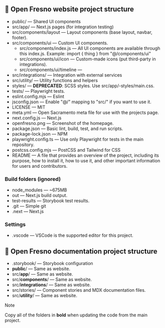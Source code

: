 
<Meta title="File Structure" />

## 📂 Open Fresno website project structure

- public/ — Shared UI components
- src/app/ — Next.js pages (for integration testing)
- src/components/layout — Layout components (base layout, navbar, footer).
- src/components/ui — Custom UI components.
  - src/components/index.js — All UI components are available through this index.js. Example: import \{ thing \} from "@/components/ui"
  - src/components/ui/icon — Custom-made icons (put third-party in integrations).
  - src/components/ui/timeline —
- src/integrations/ — Integration with external services
- src/utility/ — Utility functions and helpers
- styles/ — **DEPRECATED**: SCSS styles. Use src/app/-styles/main.css.
- tests/ — Playwright tests.
- eslint.config.mjs — Eslint
- jsconfig.json — Enable "@/" mapping to "src/" if you want to use it.
- LICENSE — MIT
- meta.yml — Open Sacramento meta file for use with the projects page.
- next.config.js — Next.js
- openfresno.png — Screenshot of the homepage.
- package.json — Basic lint, build, test, and run scripts.
- package-lock.json — NPM
- playwright.config.ts — Use only Playwright for tests in the main repository.
- postcss.config.mjs — PostCSS and Tailwind for CSS
- README — A file that provides an overview of the project, including its purpose, how to install it, how to use it, and other important information for users and contributors.

### Build folders (ignored)

- node_modules — ~675MB
- out — Next.js build output.
- test-results — Storybook test results.
- .git — Simple git
- .next — Next.js

### Settings

- .vscode —  VSCode is the supported editor for this project.


## 📂 Open Fresno documentation project structure

- .storybook/ — Storybook configuration
- **public**/ — Same as website.
- src/**app**/ — Same as website.
- src/**components**/ — Same as website.
- src/**integrations**/ — Same as website.
- src/stories/ — Component stories and MDX documentation files.
- src/**utility**/ — Same as website.

> [!NOTE]
> Copy all of the folders in **bold** when updating the code from the main project.
